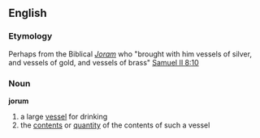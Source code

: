 ==English==
=== Etymology ===
Perhaps from the Biblical ''[[Joram]]'' who "brought with him vessels of silver, and vessels of gold, and vessels of brass" [http://wikisource.org/wiki/Bible%2C_English%2C_King_James%2C_2_Samuel#Chapter_8 Samuel II 8:10]
=== Noun ===
'''jorum'''
# a large [[vessel]] for drinking
# the [[contents]] or [[quantity]] of the contents of such a vessel